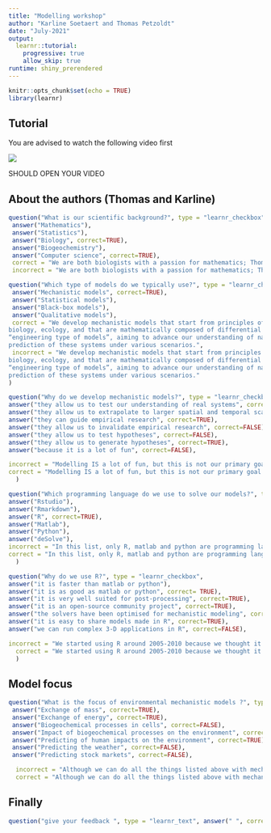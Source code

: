 ```yaml
---
title: "Modelling workshop"
author: "Karline Soetaert and Thomas Petzoldt"
date: "July-2021"
output: 
  learnr::tutorial:
    progressive: true
    allow_skip: true
runtime: shiny_prerendered
---
```


```r
knitr::opts_chunk$set(echo = TRUE)
library(learnr)
```

## Tutorial

You are advised to watch the following video first 

![](https://www.youtube.com/watch?v=CUckCAwNj1s&list=PLx8PHcDdmF-uD1Pr07TU9SzlhlGpfrxqn&index=9)

SHOULD OPEN YOUR VIDEO

## About the authors (Thomas and Karline)

```r
question("What is our scientific background?", type = "learnr_checkbox",
 answer("Mathematics"),
 answer("Statistics"),
 answer("Biology", correct=TRUE),
 answer("Biogeochemistry"),
 answer("Computer science", correct=TRUE),
 correct = "We are both biologists with a passion for mathematics; Thomas is a limnologist, Karline is a marine biologist. After her master in biology, Karline also studied computer sciences.",
 incorrect = "We are both biologists with a passion for mathematics; Thomas is a limnologist, Karline is a marine biologist. After her master in biology, Karline also studied computer sciences.")
```

```r
question("Which type of models do we typically use?", type = "learnr_checkbox",
 answer("Mechanistic models", correct=TRUE),
 answer("Statistical models"),
 answer("Black-box models"),
 answer("Qualitative models"),
 correct = "We develop mechanistic models that start from principles of physics, chemistry,
biology, ecology, and that are mathematically composed of differential equations. They are so-called
“engineering type of models”, aiming to advance our understanding of natural systems and that allow
prediction of these systems under various scenarios.",
 incorrect = "We develop mechanistic models that start from principles of physics, chemistry,
biology, ecology, and that are mathematically composed of differential equations. They are so-called
“engineering type of models”, aiming to advance our understanding of natural systems and that allow
prediction of these systems under various scenarios."  
)
```

```r
question("Why do we develop mechanistic models?", type = "learnr_checkbox",
answer("they allow us to test our understanding of real systems", correct=TRUE),
answer("they allow us to extrapolate to larger spatial and temporal scales", correct=TRUE),
answer("they can guide empirical research", correct=TRUE),
answer("they allow us to invalidate empirical research", correct=FALSE),
answer("they allow us to test hypotheses", correct=FALSE),
answer("they allow us to generate hypotheses", correct=TRUE),
answer("because it is a lot of fun", correct=FALSE),

incorrect = "Modelling IS a lot of fun, but this is not our primary goal - we use models in addition to data gathering because it gives a different perspective of reality, it increases our understanding, allows to extrapolate, it may guide our research and may be used to generate hypotheses",
correct = "Modelling IS a lot of fun, but this is not our primary goal - we use models in addition to data gathering because it gives a different perspective of reality, it increases our understanding, allows to extrapolate, it may guide our research and may be used to generate hypotheses" 
  )
```

```r
question("Which programming language do we use to solve our models?", type = "learnr_checkbox",
answer("Rstudio"),
answer("Rmarkdown"),
answer("R", correct=TRUE),
answer("Matlab"),
answer("Python"),
answer("deSolve"),
incorrect = "In this list, only R, matlab and python are programming languages, and R is the one that we use. Rmarkdown is a platform to merge R-code with text;  Rstudio provides an interface that facilitates using R; deSolve is one of the many R-packages that we use",
correct = "In this list, only R, matlab and python are programming languages, and R is the one that we  use. Rmarkdown is a platform to merge R-code with text;  Rstudio provides an interface that facilitates using R; deSolve is one of the many R-packages that we use" 
  )
```

```r
question("Why do we use R?", type = "learnr_checkbox",
answer("it is faster than matlab or python"),
answer("it is as good as matlab or python", correct= TRUE),
answer("it is very well suited for post-processing", correct=TRUE),
answer("it is an open-source community project", correct=TRUE),
answer("the solvers have been optimised for mechanistic modeling", correct=TRUE),
answer("it is easy to share models made in R", correct=TRUE),
answer("we can run complex 3-D applications in R", correct=FALSE),

incorrect = "We started using R around 2005-2010 because we thought it had potential, it was open-source, and supported by a growing community of R enthousiasts. Since then we created tools in R to make it suitable for our type of work. Even after all this time, R is still the best language to apply our type of models - it is ideal for teaching environmental modeling, as well as for more 'serious' scientific work. For the really complex models however, we resort to dedicated software, written in compiled code",
  correct = "We started using R around 2005-2010 because we thought it had potential, it was open-source, and supported by a growing community of R enthousiasts. Since then we created tools in R to make it suitable for our type of work. Even after all this time, R is still the best language to apply our type of models - it is ideal for teaching environmental modeling, as well as for more 'serious' scientific work. For the really complex models however, we resort to dedicated software, written in compiled code"
  )
```

## Model focus

```r
question("What is the focus of environmental mechanistic models ?", type = "learnr_checkbox",
 answer("Exchange of mass", correct=TRUE),
 answer("Exchange of energy", correct=TRUE),
 answer("Biogeochemical processes in cells", correct=FALSE),
 answer("Impact of biogeochemical processes on the environment", correct=TRUE),
 answer("Predicting of human impacts on the environment", correct=TRUE),
 answer("Predicting the weather", correct=FALSE),
 answer("Predicting stock markets", correct=FALSE),

  incorrect = "Although we can do all the things listed above with mechanistic models, in environmental sciences, we restrict ourselves to exchanges of mass and energy and biogeochemistry/ecology relating to the environment",
  correct = "Although we can do all the things listed above with mechanistic models, in environmental sciences, we restrict ourselves to exchanges of mass and energy and biogeochemistry/ecology relating to the environment")
```

## Finally

```r
question("give your feedback ", type = "learnr_text", answer(" ", correct=TRUE), correct="thank you", incorrect = "thank you")
```

